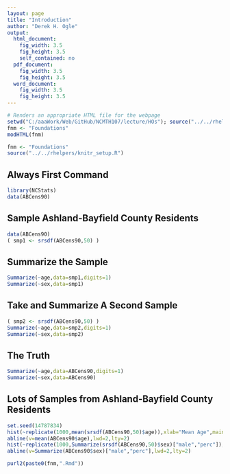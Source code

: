 ```yaml
---
layout: page
title: "Introduction"
author: "Derek H. Ogle"
output:
  html_document:
    fig_width: 3.5
    fig_height: 3.5
    self_contained: no
  pdf_document: 
    fig_width: 3.5
    fig_height: 3.5
  word_document:
    fig_width: 3.5
    fig_height: 3.5
---
```

```r
# Renders an appropriate HTML file for the webpage
setwd("C:/aaaWork/Web/GitHub/NCMTH107/lecture/HOs"); source("../../rhelpers/rhelpers.R")
fnm <- "Foundations"
modHTML(fnm)
```

```r
fnm <- "Foundations"
source("../../rhelpers/knitr_setup.R")
```

## Always First Command
```r
library(NCStats)
data(ABCens90)
```

## Sample Ashland-Bayfield County Residents
```r
data(ABCens90)
( smp1 <- srsdf(ABCens90,50) )
```

## Summarize the Sample
```r
Summarize(~age,data=smp1,digits=1)
Summarize(~sex,data=smp1)
```


## Take and Summarize A Second Sample
```r
( smp2 <- srsdf(ABCens90,50) )
Summarize(~age,data=smp2,digits=1)
Summarize(~sex,data=smp2)
```

## The Truth
```r
Summarize(~age,data=ABCens90,digits=1)
Summarize(~sex,data=ABCens90)
```

## Lots of Samples from Ashland-Bayfield County Residents
```r
set.seed(14787834)
hist(~replicate(1000,mean(srsdf(ABCens90,50)$age)),xlab="Mean Age",main="",col="gray90",breaks=15)
abline(v=mean(ABCens90$age),lwd=2,lty=2)
hist(~replicate(1000,Summarize(srsdf(ABCens90,50)$sex)["male","perc"]),xlab="Percent Male",main="",col="gray90",breaks=15)
abline(v=Summarize(ABCens90$sex)["male","perc"],lwd=2,lty=2)
```

```r
purl2(paste0(fnm,".Rmd"))
```
